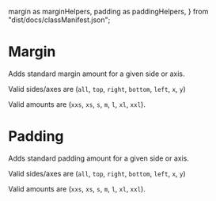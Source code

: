   margin as marginHelpers,
  padding as paddingHelpers,
} from "dist/docs/classManifest.json";

<Meta of={SpacingStories} />

# Margin

Adds standard margin amount for a given side or axis.

Valid sides/axes are (`all`, `top`, `right`, `bottom`, `left`, `x`, `y`)

Valid amounts are (`xxs`, `xs`, `s`, `m`, `l`, `xl`, `xxl`).

<Canvas of={SpacingStories.Margin} />

# Padding

Adds standard padding amount for a given side or axis.

Valid sides/axes are (`all`, `top`, `right`, `bottom`, `left`, `x`, `y`)

Valid amounts are (`xxs`, `xs`, `s`, `m`, `l`, `xl`, `xxl`).

<Canvas of={SpacingStories.Padding} />
